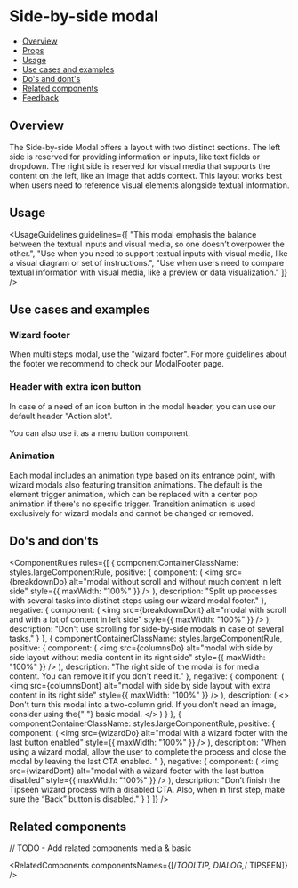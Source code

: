 
<Meta of={SideBySideModalStories} />

# Side-by-side modal

- [Overview](#overview)
- [Props](#props)
- [Usage](#usage)
- [Use cases and examples](#use-cases-and-examples)
- [Do's and dont's](do's-and-don'ts)
- [Related components](#related-components)
- [Feedback](#feedback)

## Overview

The Side-by-side Modal offers a layout with two distinct sections. The left side is reserved for providing information or inputs, like text fields or dropdown. The right side is reserved for visual media that supports the content on the left, like an image that adds context. This layout works best when users need to reference visual elements alongside textual information.

<Canvas of={SideBySideModalStories.Overview} />

## Usage

<UsageGuidelines
  guidelines={[
    "This modal emphasis the balance between the textual inputs and visual media, so one doesn’t overpower the other.",
    "Use when you need to support textual inputs with visual media, like a visual diagram or set of instructions.",
    "Use when users need to compare textual information with visual media, like a preview or data visualization."
  ]}
/>

<SideBySideModalTip />

## Use cases and examples

### Wizard footer

When multi steps modal, use the "wizard footer". For more guidelines about the footer we recommend to check our <StorybookLink page="Feedback/Modal [New]/Footer">ModalFooter</StorybookLink> page.

<Canvas of={SideBySideModalStories.Wizard} />

### Header with extra icon button

In case of a need of an icon button in the modal header, you can use our default header "Action slot".

You can also use it as a <StorybookLink page="Buttons/MenuButton">menu button</StorybookLink> component.

<Canvas of={SideBySideModalStories.HeaderWithExtraIconButton} />

### Animation

Each modal includes an animation type based on its entrance point, with wizard modals also featuring transition animations. The default is the element trigger animation, which can be replaced with a center pop animation if there's no specific trigger. Transition animation is used exclusively for wizard modals and cannot be changed or removed.

<Canvas of={SideBySideModalStories.Animation} />

## Do's and don'ts

<ComponentRules
  rules={[
    {
      componentContainerClassName: styles.largeComponentRule,
      positive: {
        component: (
          <img
            src={breakdownDo}
            alt="modal without scroll and without much content in left side"
            style={{ maxWidth: "100%" }}
          />
        ),
        description: "Split up processes with several tasks into distinct steps using our wizard modal footer."
      },
      negative: {
        component: (
          <img
            src={breakdownDont}
            alt="modal with scroll and with a lot of content in left side"
            style={{ maxWidth: "100%" }}
          />
        ),
        description: "Don't use scrolling for side-by-side modals in case of several tasks."
      }
    },
    {
      componentContainerClassName: styles.largeComponentRule,
      positive: {
        component: (
          <img
            src={columnsDo}
            alt="modal with side by side layout without media content in its right side"
            style={{ maxWidth: "100%" }}
          />
        ),
        description: "The right side of the modal is for media content. You can remove it if you don't need it."
      },
      negative: {
        component: (
          <img
            src={columnsDont}
            alt="modal with side by side layout with extra content in its right side"
            style={{ maxWidth: "100%" }}
          />
        ),
        description: (
          <>
            Don't turn this modal into a two-column grid. If you don't need an image, consider using the{" "}
            <StorybookLink page="Feedback/Modal [New]/Basic modal">basic modal</StorybookLink>.
          </>
        )
      }
    },
    {
      componentContainerClassName: styles.largeComponentRule,
      positive: {
        component: (
          <img
            src={wizardDo}
            alt="modal with a wizard footer with the last button enabled"
            style={{ maxWidth: "100%" }}
          />
        ),
        description:
          "When using a wizard modal, allow the user to complete the process and close the modal by leaving the last CTA enabled. "
      },
      negative: {
        component: (
          <img
            src={wizardDont}
            alt="modal with a wizard footer with the last button disabled"
            style={{ maxWidth: "100%" }}
          />
        ),
        description:
          "Don’t finish the Tipseen wizard process with a disabled CTA. Also, when in first step, make sure the “Back” button is disabled."
      }
    }
  ]}
/>

## Related components

// TODO - Add related components media & basic

<RelatedComponents componentsNames={[/*TOOLTIP, DIALOG,*/ TIPSEEN]} />
